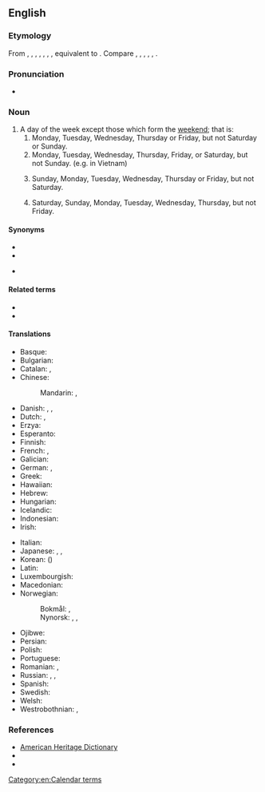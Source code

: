 ==English==

===Etymology===
From {{inh|en|enm|weke-day}}, {{m|enm|wykday}}, {{m|enm|wok day}}, {{m|enm|woke day}}, {{m|enm|wockeday}}, {{m|enm|wouke day}}, {{m|enm|wukedaȝȝ}}, equivalent to {{compound|en|week|day}}. Compare {{cog|fy|wikedei||weekday}}, {{cog|nl|weekdag||weekday}}, {{cog|de|Wochentag||weekday}}, {{cog|da|ugedag||weekday}}, {{cog|sv|veckodag||weekday}}, {{cog|no|ukedag||weekday}}.

===Pronunciation===
* {{audio|en-us-weekday.ogg|Audio (US)|lang=en}}

===Noun===
{{en-noun}}

# A day of the week except those which form the [[weekend]]; that is:
## Monday, Tuesday, Wednesday, Thursday or Friday, but not Saturday or Sunday.
## Monday, Tuesday, Wednesday, Thursday, Friday, or Saturday, but not Sunday. (e.g. in Vietnam)
## {{lb|en|Judaism}} Sunday, Monday, Tuesday, Wednesday, Thursday or Friday, but not Saturday.
## {{lb|en|Persian}} Saturday, Sunday, Monday, Tuesday, Wednesday, Thursday, but not Friday.

====Synonyms====
* {{l|en|workday}}
* {{l|en|working day}}
* {{sense|day on which work is done in legal and official usage}} {{l|en|business day}}

====Related terms====
* {{l|en|week}}
* {{l|en|weeknight}}

====Translations====
{{trans-top|weekday}}
* Basque: {{t+|eu|astegun}}
* Bulgarian: {{t|bg|делничен ден|m}}
* Catalan: {{t|ca|dia feiner}}, {{t|ca|dia laborable}}
* Chinese:
*: Mandarin: {{t+|cmn|平日|tr=píngrì|sc=Hani}}, {{t+|cmn|平常日|tr=píngchángrì|sc=Hani}}
* Danish: {{t+|da|hverdag|c}}, {{t+|da|arbejdsdag|c}} {{qualifier|work day}}, {{t|da|almindelig ugedag|c}} {{qualifier|uncommon}}
* Dutch: {{t+|nl|werkdag|m}}, {{t+|nl|weekdag|m}}
* Erzya: {{t|myv|такойчи}}
* Esperanto: {{t|eo|labortago}}
* Finnish: {{t+|fi|arkipäivä}}
* French: {{t+|fr|jour de la semaine|m}}, {{t+|fr|jour ouvré|m}}
* Galician: {{t|gl|día solto|m}}
* German: {{t+|de|Wochentag|m}}, {{t+|de|Werktag|m}}
* Greek: {{t+|el|καθημερινή|f|sc=Grek}}
* Hawaiian: {{t|haw|lā noa}}
* Hebrew: {{t+|he|יום חול|m|tr=yom ḥol|alt=יוֹם חֹל}}
* Hungarian: {{t+|hu|hétköznap}}
* Icelandic: {{t+|is|vikudagur|m}}
* Indonesian: {{t|id|hari biasa}}
* Irish: {{t|ga|lá den tseachtain|m}}
{{trans-mid}}
* Italian: {{t|it|giorno feriale|m}}
* Japanese: {{t+|ja|平日|tr=heijitsu}}, {{t|ja|ウィークデー|tr=wīkudē}}, {{t+|ja|週日|tr=しゅうじつ, shūjitsu|sc=Jpan}}
* Korean: {{t+|ko|평일|tr=pyeongil}} ({{t+|ko|平日|sc=Hani}})
* Latin: {{t|la|feria}}
* Luxembourgish: {{t|lb|Wochendag|m}}
* Macedonian: {{t|mk|делник|m|tr=délnik}}
* Norwegian:
*: Bokmål: {{t+|nb|hverdag|m}}, {{t|nb|virkedag|m}}
*: Nynorsk: {{t|nn|kvardag|m}}, {{t|nn|vyrkedag|m}}, {{t|nn|yrkedag|m}}
* Ojibwe: {{t|oj|anokii-giizhigad|sc=Latn}}
* Persian: {{t|fa|روز هفته}}
* Polish: {{t|pl|dzień roboczy|m-in}}
* Portuguese: {{t|pt|dia de semana|m}}
* Romanian: {{t|ro|zi a săptămânii|f}}, {{t|ro|zi lucrătoare|f}}
* Russian: {{t|ru|рабо́чий день|m}}, {{t|ru|бу́дний день|m}}, {{t+|ru|бу́дни|p}}
* Spanish: {{t|es|día de semana|m}}
* Swedish: {{t+|sv|vardag|c}}
* Welsh: {{t|cy|dydd o'r wythnos|m}}
* Westrobothnian: {{t|gmq-bot|örkdag|m}}, {{t|gmq-bot|gvórkdag|m}}
{{trans-bottom}}

===References===
* [http://www.yourdictionary.com/weekday American Heritage Dictionary]
* {{R:Collins English Dictionary}}
* {{R:Merriam-Webster Online}}

[[Category:en:Calendar terms]]